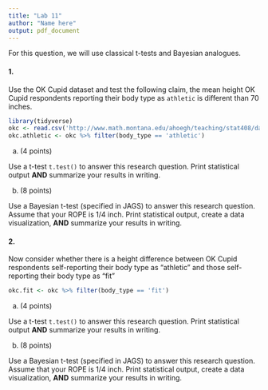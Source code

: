 ```yaml
---
title: "Lab 11"
author: "Name here"
output: pdf_document
---
```


For this question, we will use classical t-tests and Bayesian analogues.

#### 1.
Use the OK Cupid dataset and test the following claim, the mean height OK Cupid respondents reporting their body type as `athletic` is different than 70 inches. 

```r
library(tidyverse)
okc <- read.csv('http://www.math.montana.edu/ahoegh/teaching/stat408/datasets/OKCupid_profiles_clean.csv', stringsAsFactors = F)
okc.athletic <- okc %>% filter(body_type == 'athletic')
```

a. (4 points)

Use a t-test `t.test()` to answer this research question. Print statistical output **AND** summarize your results in writing.

b. (8 points)

Use a Bayesian t-test (specified in JAGS) to answer this research question. Assume that your ROPE is 1/4 inch. Print statistical output, create a data visualization, **AND** summarize your results in writing.

#### 2.
Now consider whether there is a  height difference between  OK Cupid respondents 
self-reporting their body type as "athletic" and those self-reporting their body type as "fit"

```r
okc.fit <- okc %>% filter(body_type == 'fit')
```

a. (4 points)

Use a t-test `t.test()` to answer this research question. Print statistical output **AND** summarize your results in writing.

b. (8 points)

Use a Bayesian t-test (specified in JAGS) to answer this research question. Assume that your ROPE is 1/4 inch. Print statistical output, create a data visualization, **AND** summarize your results in writing.